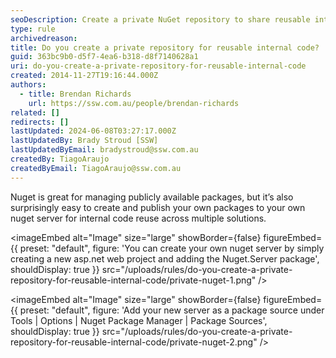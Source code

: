 ```yaml
---
seoDescription: Create a private NuGet repository to share reusable internal code and boost collaboration across multiple solutions.
type: rule
archivedreason:
title: Do you create a private repository for reusable internal code?
guid: 363bc9b0-d5f7-4ea6-b318-d8f7140628a1
uri: do-you-create-a-private-repository-for-reusable-internal-code
created: 2014-11-27T19:16:44.000Z
authors:
  - title: Brendan Richards
    url: https://ssw.com.au/people/brendan-richards
related: []
redirects: []
lastUpdated: 2024-06-08T03:27:17.000Z
lastUpdatedBy: Brady Stroud [SSW]
lastUpdatedByEmail: bradystroud@ssw.com.au
createdBy: TiagoAraujo
createdByEmail: TiagoAraujo@ssw.com.au
---
```


Nuget is great for managing publicly available packages, but it’s also surprisingly easy to create and publish your own packages to your own nuget server for internal code reuse across multiple solutions.

<imageEmbed
  alt="Image"
  size="large"
  showBorder={false}
  figureEmbed={{
    preset: "default",
    figure: 'You can create your own nuget server by simply creating a new asp.net web project and adding the Nuget.Server package',
    shouldDisplay: true
  }}
  src="/uploads/rules/do-you-create-a-private-repository-for-reusable-internal-code/private-nuget-1.png"
/>


<imageEmbed
  alt="Image"
  size="large"
  showBorder={false}
  figureEmbed={{
    preset: "default",
    figure: 'Add your new server as a package source under Tools | Options | Nuget Package Manager | Package Sources',
    shouldDisplay: true
  }}
  src="/uploads/rules/do-you-create-a-private-repository-for-reusable-internal-code/private-nuget-2.png"
/>
